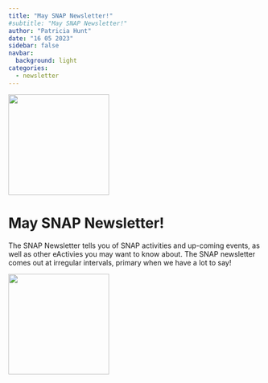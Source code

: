 ```yaml
---
title: "May SNAP Newsletter!"
#subtitle: "May SNAP Newsletter!"
author: "Patricia Hunt"
date: "16 05 2023"
sidebar: false
navbar:
  background: light
categories: 
  - newsletter
---
```


![](thumbnail1.png){height=200 fig-align="center"}

<h1>May SNAP Newsletter!</h1>

The SNAP Newsletter tells you of SNAP activities and up-coming events, as well as other eActivies you may want to know about.  The SNAP newsletter comes out at irregular intervals, primary when we have a lot to say!

![](may2023_newsletter.png){height=200 fig-align="center"}
